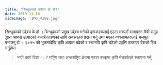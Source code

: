 ```yaml
---
title: 'सिन्धुकाको उदेश्य के हो?'
date: 2019-11-18
sideImage: 'IMG_4188.jpg'
---
```


सिन्धुकाको उद्देश्य के हो ।
सिन्धुकाको प्रमुख उद्देश्य भनेको कृषकहरुलाई एउटा भरपर्दो वातावरण मैत्री समुह द्धारा आफ्नो उत्पादको बजारीकारणको लागि अवसरहरु प्रदान गर्नु तथा भएका व्यवसायहरुलाई मजबुत बनाउनु हो । २०१५ को भुकम्पदेखि कृषि आयात बढेको र स्थानयि कृषि घटेको प्रवृत्ति उल्टाएर देशको हित गर्नुहोस

> भावी कार्य दिशा ः ? राष्ट्रिय तथा अन्तराष्ट्रिय क्षेत्रमा एउटा उत्कृष्ट कृषि नेतवर्कको स्थापना गर्नु